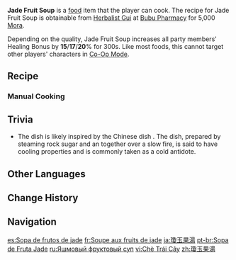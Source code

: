 {{Food Infobox
|id              = 108507
|description     = A traditional Liyue dessert.
|desc_suspicious = Carelessly dumping all the ingredients into the pot will result in something akin to a Slime Concentrate in taste... Um, although the texture might affect one's enjoyment of this dish, the ingredients themselves should still be good for your health...
|desc_basic      = The water is brought to boil, various ingredients are added in, and then it is simmered for some time before rock sugar is added. The liquid mixture is then simmered until clear and thick. The lengthy simmering creates a soup with a gentle mouthfeel, causing the ingredients to melt with just a light sip. Suitable for all ages.
|desc_delicious  = The large chunk of fruit soaked in the soup seems like unto a lonesome boat drifting down a flowing river, and the fresh taste of the dish assails like a sudden breeze.
|type            = DEF-Boosting Dishes
|effectType      = DEF Up
|eff_att1        = Healing Improvement
|effect          = Increases all party members' Healing Bonus by (var1)% for 300s.
|eff_suspicious1 = 15
|eff_basic1      = 17
|eff_delicious1  = 20
|quality         = 3
|variant         = Heat-Quelling Soup
|region          = Liyue
|recipe          = Sold by [[Herbalist Gui]]
}}
'''Jade Fruit Soup''' is a [[food]] item that the player can cook. The recipe for Jade Fruit Soup is obtainable from [[Herbalist Gui]] at [[Bubu Pharmacy]] for 5,000 [[Mora]].

Depending on the quality, Jade Fruit Soup increases all party members' Healing Bonus by '''15'''/'''17'''/'''20'''% for 300s. Like most foods, this cannot target other players' characters in [[Co-Op Mode]].

{{Special Dish|Baizhu|Heat-Quelling Soup}}

==Recipe==
{{Recipe
|type = Cooking
|Sunsettia = 3
|Sugar = 1
|Qingxin = 1
|Violetgrass = 1
|sort = Sunsettia;Sugar;Qingxin;Violetgrass
}}

===Manual Cooking===
{{Manual Cooking}}

==Trivia==
* The dish is likely inspired by the Chinese dish [https://baike.baidu.com/item/冰糖雪梨/947587 {{zh|冰糖雪梨|Bīngtáng Xuělí|Rock Sugar Snow Pear}}]. The dish, prepared by steaming rock sugar and an {{w|Pyrus pyrifolia|Asian pear}} together over a slow fire, is said to have cooling properties and is commonly taken as a cold antidote.

==Other Languages==
{{Other Languages
|en       = Jade Fruit Soup
|zhs      = 琼玉果汤
|zhs_rm   = Qióngyù-guǒ Tāng
|zht      = 瓊玉果湯
|zht_rm   = Qióngyù-guǒ Tāng
|zh_tl    = Lovely Jade Fruit Soup
|ja       = 瓊玉果湯
|ja_rm    = Keigyoku Katou{{assumed}}
|ja_tl    = Lovely Jade Fruit Soup
|ko       = 경옥 과일탕
|ko_tl    = Lovely Jade Fruit Soup
|es       = Sopa de frutos de jade
|es_tl    = Jade Fruit Soup
|fr       = Soupe aux fruits de jade
|fr_tl    = Jade Fruit Soup
|ru       = Яшмовый фруктовый суп
|ru_tl    = Jasper Fruit Soup
|th       = Jade Fruit Soup
|vi       = Chè Trái Cây
|vi_tl    = 
|de       = Jadefrucht-Suppe
|de_tl    = Jade Fruit Soup
|id       = Jade Fruit Soup
|pt       = Sopa de Fruta Jade
|pt_tl    = 
|tr       = Güneriği Hoşafı
|tr_tl    = Sun Plum {{W|Compote}}
|it       = Zuppa ai frutti di giada
|it_tl    = 
}}

==Change History==
{{Change History|3.6}}

==Navigation==
{{Food Navbox}}

[[es:Sopa de frutos de jade]]
[[fr:Soupe aux fruits de jade]]
[[ja:瓊玉果湯]]
[[pt-br:Sopa de Fruta Jade]]
[[ru:Яшмовый фруктовый суп]]
[[vi:Chè Trái Cây]]
[[zh:瓊玉果湯]]